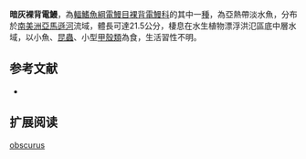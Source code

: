 {{Speciesbox
| name = 暗灰裸背電鰻
| status = NE
| status_system = IUCN3.1
| genus = Gymnotus
| species = obscurus
| authority = Crampton, Thorsen & Albert, 2005
| synonyms = 
}}
'''暗灰裸背電鰻'''，為[[輻鰭魚綱|輻鰭魚綱]][[電鰻目|電鰻目]][[裸背電鰻科|裸背電鰻科]]的其中一[[種|種]]，為亞熱帶淡水魚，分布於[[南美洲|南美洲]][[亞馬遜河|亞馬遜河]]流域，體長可達21.5公分，棲息在水生植物漂浮洪氾區底中層水域，以小魚、[[昆蟲|昆蟲]]、小型[[甲殼類|甲殼類]]為食，生活習性不明。

==参考文献==
*{{FishBase_species|genus=Gymnotus|species=obscurus|year=2015|month=9}}

== 扩展阅读 ==
{{refbegin}}
{{wikispecies-inline|Gymnotus obscurus|暗灰裸背電鰻}}
{{refend}}
{{Taxonbar|from=Q5502040}}

[[Category:裸背電鰻屬|obscurus]]
